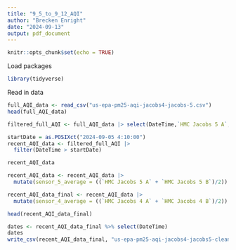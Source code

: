 ```yaml
---
title: "9_5_to_9_12_AQI"
author: "Brecken Enright"
date: "2024-09-13"
output: pdf_document
---
```


```r
knitr::opts_chunk$set(echo = TRUE)
```

Load packages
```r
library(tidyverse)
```

Read in data
```r
full_AQI_data <- read_csv("us-epa-pm25-aqi-jacobs4-jacobs-5.csv")
head(full_AQI_data)
```


```r
filtered_full_AQI <- full_AQI_data |> select(DateTime,`HMC Jacobs 5 A`, `HMC Jacobs 5 B`, `HMC Jacobs 4 A`, `HMC Jacobs 4 B` )
```

```r
startDate = as.POSIXct("2024-09-05 4:10:00")
recent_AQI_data <- filtered_full_AQI |>
  filter(DateTime > startDate)
```

```r
recent_AQI_data
```
```r
recent_AQI_data <- recent_AQI_data |>
  mutate(sensor_5_average = ((`HMC Jacobs 5 A` + `HMC Jacobs 5 B`)/2)) 

recent_AQI_data_final <- recent_AQI_data |>
  mutate(sensor_4_average = ((`HMC Jacobs 4 A` + `HMC Jacobs 4 B`)/2)) 

head(recent_AQI_data_final)
```

```r
dates <- recent_AQI_data_final %>% select(DateTime)
dates
write_csv(recent_AQI_data_final, "us-epa-pm25-aqi-jacobs4-jacobs5-clean.csv")
```


